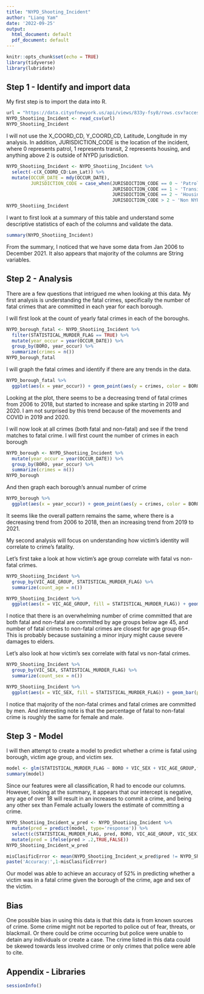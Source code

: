 ---
title: "NYPD_Shooting_Incident"
author: "Liang Yam"
date: '2022-09-25'
output:
  html_document: default
  pdf_document: default
---

```{r setup, include=FALSE}
knitr::opts_chunk$set(echo = TRUE)
library(tidyverse)
library(lubridate)
```

## Step 1 - Identify and import data
My first step is to import the data into R.

```{r import_data}
url = "https://data.cityofnewyork.us/api/views/833y-fsy8/rows.csv?accessType=DOWNLOAD"
NYPD_Shootiing_Incident <- read_csv(url)
NYPD_Shootiing_Incident
```
I will not use the X_COORD_CD, Y_COORD_CD, Latitude, Longitude in my analysis. In addition, JURISDICTION_CODE is the location of the incident, where 0 represents patrol, 1 represents transit, 2 represents housing, and anything above 2 is outside of NYPD jurisdiction.

```{r data_clean}
NYPD_Shootiing_Incident <- NYPD_Shootiing_Incident %>%
  select(-c(X_COORD_CD:Lon_Lat)) %>%
  mutate(OCCUR_DATE = mdy(OCCUR_DATE),
         JURISDICTION_CODE = case_when(JURISDICTION_CODE == 0 ~ 'Patrol',
                                       JURISDICTION_CODE == 1 ~ 'Transit',
                                       JURISDICTION_CODE == 2 ~ 'Housing',
                                       JURISDICTION_CODE > 2 ~ 'Non NYPD jurisdictions'))
NYPD_Shootiing_Incident
```
I want to first look at a summary of this table and understand some descriptive statistics of each of the columns and validate the data.
```{r data_summary}
summary(NYPD_Shootiing_Incident)
```
From the summary, I noticed that we have some data from Jan 2006 to December 2021. It also appears that majority of the columns are String variables. 

## Step 2 - Analysis
There are a few questions that intrigued me when looking at this data. My first analysis is understanding the fatal crimes, specifically the number of fatal crimes that are committed in each year for each borough. 

I will first look at the count of yearly fatal crimes in each of the boroughs.
```{r fatal_borough_analysis_data}
NYPD_borough_fatal <- NYPD_Shootiing_Incident %>% 
  filter(STATISTICAL_MURDER_FLAG == TRUE) %>%
  mutate(year_occur = year(OCCUR_DATE)) %>%
  group_by(BORO, year_occur) %>%
  summarize(crimes = n())
NYPD_borough_fatal
```
I will graph the fatal crimes and identify if there are any trends in the data.
```{r fatal_borough_visualization}
NYPD_borough_fatal %>%
  ggplot(aes(x = year_occur)) + geom_point(aes(y = crimes, color = BORO)) + geom_line(aes(y = crimes, color = BORO))
```

Looking at the plot, there seems to be a decreasing trend of fatal crimes from 2006 to 2018, but started to increase and spike starting in 2019 and 2020. I am not surprised by this trend because of the movements and COVID in 2019 and 2020.

I will now look at all crimes (both fatal and non-fatal) and see if the trend matches to fatal crime. I will first count the number of crimes in each borough
```{r all_borough_analysis_data}
NYPD_borough <- NYPD_Shootiing_Incident %>% 
  mutate(year_occur = year(OCCUR_DATE)) %>%
  group_by(BORO, year_occur) %>%
  summarize(crimes = n())
NYPD_borough
```
And then graph each borough's annual number of crime
```{r all_borough_visualization}
NYPD_borough %>%
  ggplot(aes(x = year_occur)) + geom_point(aes(y = crimes, color = BORO)) + geom_line(aes(y = crimes, color = BORO))
```
It seems like the overall pattern remains the same, where there is a decreasing trend from 2006 to 2018, then an increasing trend from 2019 to 2021. 

My second analysis will focus on understanding how victim's identity will correlate to crime's fatality.

Let's first take a look at how victim's age group correlate with fatal vs non-fatal crimes. 

```{r age_analysis}
NYPD_Shootiing_Incident %>%
  group_by(VIC_AGE_GROUP, STATISTICAL_MURDER_FLAG) %>%
  summarize(count_age = n())
```

```{r age_visualization}
NYPD_Shootiing_Incident %>%
  ggplot(aes(x = VIC_AGE_GROUP, fill = STATISTICAL_MURDER_FLAG)) + geom_bar(position="dodge", stat = 'count')
```
I notice that there is an overwhelming number of crime committed that are both fatal and non-fatal are committed by age groups below age 45, and number of fatal crimes to non-fatal crimes are closest for age group 65+. This is probably because sustaining a minor injury might cause severe damages to elders. 

Let's also look at how victim's sex correlate with fatal vs non-fatal crimes. 
```{r sex_analysis}
NYPD_Shootiing_Incident %>%
  group_by(VIC_SEX, STATISTICAL_MURDER_FLAG) %>%
  summarize(count_sex = n())
```

```{r sex_visualization}
NYPD_Shootiing_Incident %>%
  ggplot(aes(x = VIC_SEX, fill = STATISTICAL_MURDER_FLAG)) + geom_bar(position="dodge", stat = 'count') 
```
I notice that majority of the non-fatal crimes and fatal crimes are committed by men. And interesting note is that the percentage of fatal to non-fatal crime is roughly the same for female and male.

## Step 3 - Model
I will then attempt to create a model to predict whether a crime is fatal using borough, victim age group, and victim sex.
```{r model_creation}
model <- glm(STATISTICAL_MURDER_FLAG ~ BORO + VIC_SEX + VIC_AGE_GROUP,family=binomial(link='logit'),data=NYPD_Shootiing_Incident)
summary(model)
```
Since our features were all classification, R had to encode our columns. However, looking at the summary, it appears that our intercept is negative, any age of over 18 will result in an increases to commit a crime, and being any other sex than Female actually lowers the estimate of committing a crime. 

```{r predict_on_data}
NYPD_Shootiing_Incident_w_pred <- NYPD_Shootiing_Incident %>% 
  mutate(pred = predict(model, type='response')) %>%
  select(c(STATISTICAL_MURDER_FLAG, pred, BORO, VIC_AGE_GROUP, VIC_SEX)) %>%
  mutate(pred = ifelse(pred > .2,TRUE,FALSE))
NYPD_Shootiing_Incident_w_pred
```
```{r accuracy_model}
misClasificError <- mean(NYPD_Shootiing_Incident_w_pred$pred != NYPD_Shootiing_Incident_w_pred$STATISTICAL_MURDER_FLAG)
paste('Accuracy:',1-misClasificError)
```
Our model was able to achieve an accuracy of 52% in predicting whether a victim was in a fatal crime given the borough of the crime, age and sex of the victim. 

## Bias
One possible bias in using this data is that this data is from known sources of crime. Some crime might not be reported to police out of fear, threats, or blackmail. Or there could be crime occurring but police were unable to detain any individuals or create a case. The crime listed in this data could be skewed towards less involved crime or only crimes that police were able to cite. 

## Appendix - Libraries
```{r chunk}
sessionInfo()
```